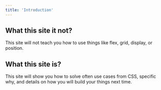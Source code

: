 ```yaml
---
title: 'Introduction'
---
```


## What this site it not?

This site will not teach you how to use things like flex, grid, display, or position.

## What this site is?

This site will show you how to solve often use cases from CSS, specific why, and details on how you will build your things next time.
